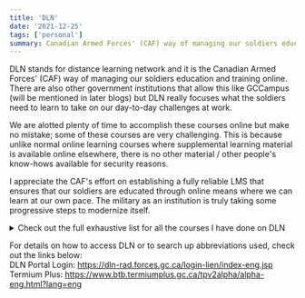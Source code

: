 ```yaml
---
title: 'DLN'
date: '2021-12-25'
tags: ['personal']
summary: Canadian Armed Forces' (CAF) way of managing our soldiers education and training online
---
```


DLN stands for distance learning network and it is the Canadian Armed Forces' (CAF) way of managing our soldiers education and training online. There are also other government institutions that allow this like GCCampus (will be mentioned in later blogs) but DLN really focuses what the soldiers need to learn to take on our day-to-day challenges at work.  

We are alotted plenty of time to accomplish these courses online but make no mistake; some of these courses are very challenging. This is because unlike normal online learning courses where supplemental learning material is available online elsewhere, there is no other material / other people's know-hows available for security reasons.

I appreciate the CAF's effort on establishing a fully reliable LMS that ensures that our soldiers are educated through online means where we can learn at our own pace. The military as an institution is truly taking some progressive steps to modernize itself.

<details> 
  <summary>Check out the full exhaustive list for all the courses I have done on DLN</summary>
  <p>CAFJOD 1-7</p>  
  <p>1 WING AEME LOFT  </p>
  <p>Army CTCHQ IST  </p>
  <p>Barker College AFOD Block 1  </p>
  <p>Barker College AFOD Block 2  </p>
  <p>Barker College Basic Electronic Warfare - BEW  </p>
  <p>Barker College Basic Space Operations - BSOC  </p>
  <p>Contracting Direct with Trade (CDWT)  </p>
  <p>COVID-19 Awareness / Sensibilisation à COVID-19 MITE 122255  </p>
  <p>Delegation of Authorities for Labour Relations  </p>
  <p>Expenditure Management Course: Sections 32, 33 and 34 of the FAA  </p>
  <p>General Safety Individual Course  </p>
  <p>General Safety Supervisor Course  </p>
  <p>Green Procurement (C215)  </p>
  <p>Hateful Conduct Interim Awareness Training  </p>
  <p>HR-to-Pay Stabilization Training for Managers  </p>
  <p>Human Resources Management Overview (303281)  </p>
  <p>Instructional Techniques Part 1  </p>
  <p>Introduction to Indigenous Cultures (122077)  </p>
  <p>Learning and Professional Development (303279)  </p>
  <p>Managing Civilian Human Resources Training Program </p> 
  <p>Microsoft Office Guides  </p>
  <p>Introduction to Organization and Classification (P930) (CSPS Course)  </p>
  <p>Performance Management for the Government of Canada (G140) (CSPS Course)  </p>
  <p>Op LASER-2 Training for Non-Clinical HS Personnel working in LTCF v2  </p>
  <p>Op LASER-3 Training for Non HS Personnel working outside of Health Care Setting v2  </p>
  <p>PaCE Common: Introduction to Performance and Competency Evaluation  </p>
  <p>PaCE Supervisor  </p>
  <p>Positive Youth Development and Program Outreach / Développement positif des jeunes et sensibilisation des programmes (PYDPO / DPJSP v3)  </p>
  <p>Radio Frequency Safety Awareness  </p>
  <p>RCAF Cannabis Education and Policy  </p>
  <p>RCAF IBTS Apply Media Awareness IS2  </p>
  <p>RCAF IBTS Apply Preventive Medicine IS2  </p>
  <p>RCAF IBTS Apply the Law of Armed Conflict IS3  </p>
  <p>RCAF IBTS Apply The Principles of the Use of Force IS3  </p>
  <p>RCAF IBTS CBRN IS1 Part 1  </p>
  <p>RCAF IBTS Conduct After Capture IS1  </p>
  <p>RCAF IBTS Employ Communication Information Systems IS1 Part 1(C4ISR)  </p>
  <p>RCAF IBTS Explosive Threat and Hazard Awareness Recognition IS1 Part 1  </p>
  <p>RCAF IBTS Information Security IS2  </p>
  <p>RCAF IBTS Negotiate and Investigate IS1    </p>
  <p>RCAF IBTS R2MR Stress Management IS3  </p>
  <p>RCAF IBTS Recognize Armoured Fighting Vehicles and Aircraft IS 3  </p>
  <p>Safe Driving Course  </p>
  <p>Signal Basics - Self-registration Course  </p>
  <p>Staffing Sub-Delegation for Managers  </p>
  <p>Unit ISSO - ALOA  </p>
</details>

For details on how to access DLN or to search up abbreviations used, check out the links below:  
DLN Portal Login: https://dln-rad.forces.gc.ca/login-lien/index-eng.jsp  
Termium Plus: https://www.btb.termiumplus.gc.ca/tpv2alpha/alpha-eng.html?lang=eng

